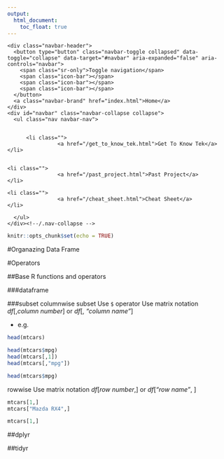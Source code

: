 ```yaml
---
output:
  html_document:
    toc_float: true
---
```


<!--html_preserve-->
<div class="container">
<!-- Static navbar -->
<nav class="navbar navbar-default">
  <div class="container-fluid">
    <div class="navbar-header">
      <button type="button" class="navbar-toggle collapsed" data-toggle="collapse" data-target="#navbar" aria-expanded="false" aria-controls="navbar">
        <span class="sr-only">Toggle navigation</span>
        <span class="icon-bar"></span>
        <span class="icon-bar"></span>
        <span class="icon-bar"></span>
      </button>
      <a class="navbar-brand" href="index.html">Home</a>
    </div>
    <div id="navbar" class="navbar-collapse collapse">
      <ul class="nav navbar-nav">
        
        
          <li class="">
					<a href="/get_to_know_tek.html">Get To Know Tek</a>
	</li>              
				  
				  
	<li class="">
					<a href="/past_project.html">Past Project</a>
	</li>

	<li class="">
					<a href="/cheat_sheet.html">Cheat Sheet</a>
	</li>

      </ul>
    </div><!--/.nav-collapse -->
  </div><!--/.container-fluid -->
</nav><!--navbar navbar-default-->
</div>
<!--/html_preserve-->



```r
knitr::opts_chunk$set(echo = TRUE)
```

#Organazing Data Frame



#Operators

##Base R functions and operators



###dataframe

###subset
columnwise subset
Use `$` operator
Use matrix notation *df*[,*column number*] or *df*[, *"column name"*]

* e.g.
```r
head(mtcars)
```

```r
head(mtcars$mpg)
head(mtcars[,1])
head(mtcars[,"mpg"])
```

```r
head(mtcars$mpg)
```


rowwise
Use matrix notation *df*[*row number*,] or *df*[*"row name"*, ]
```r
mtcars[1,]
mtcars["Mazda RX4",]
```

```r
mtcars[1,]
```




##dplyr

##tidyr